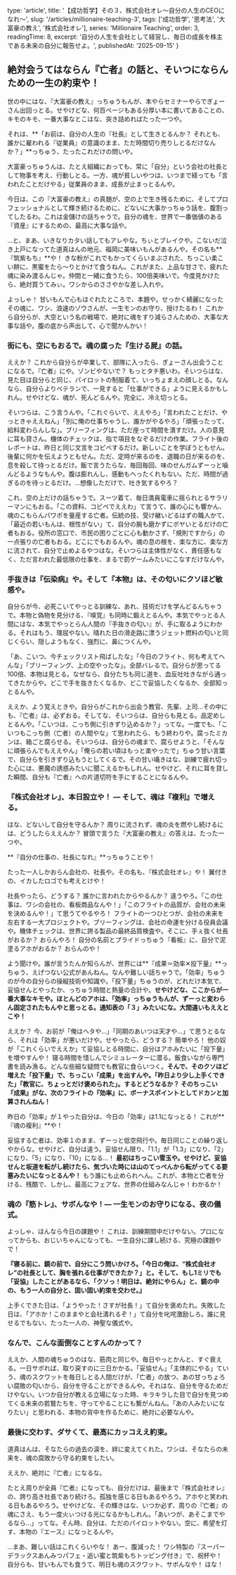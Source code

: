 
  type: 'article',
  title: '【成功哲学】その３、株式会社オレ～自分の人生のCEOになれ～',
  slug: '/articles/millionaire-teaching-3',
  tags: ['成功哲学', '思考法', '大富豪の教え', '株式会社オレ'],
  series: 'Millionaire Teaching',
  order: 3,
  readingTime: 8,
  excerpt: '自分の人生を会社として経営し、毎日の成長を株主である未来の自分に報告せよ。',
  publishedAt: '2025-09-15'
}

## 絶対会うてはならん『亡者』の話と、そいつにならんための一生の約束や！

世の中にはな、『大富豪の教え』っちゅうもんが、本やらセミナーやらでぎょーさん出回っとる。せやけどな、何百ページもある分厚い本に書いてあることの、キモのキモ、一番大事なとこはな、突き詰めればたった一つや。

それは、**「お前は、自分の人生の『社長』として生きとるんか？ それとも、誰かに雇われる『従業員』の意識のまま、ただ時間切り売りしとるだけなんか？」**っちゅう、たったこれだけの問いや。

大富豪っちゅうんは、たとえ組織におっても、常に「自分」という会社の社長として物事を考え、行動しとる。一方、魂が貧しいやつは、いつまで経っても「言われたことだけやる」従業員のまま、成長が止まっとるんや。

今日は、この『大富豪の教え』の真髄が、空の上で生き残るために、そしてプロフェッショナルとして輝き続けるために、どないに大事かっちゅう話を、腹割ってしたるわ。これは金儲けの話ちゃうで。自分の魂を、世界で一番価値のある『資産』にするための、最高に大事な話や。

…と、まあ、いきなりカタい話してもアレやな。ちぃとブレイクや。こないだ泣き上戸になってた道真はんの地元、福岡に美味いもんがあるんや。その名も**『筑紫もち』**や！ きな粉がこれでもかってくらいまぶされた、ちっこい柔こい餅に、黒蜜をたら〜りとかけて食うねん。これがまた、上品な甘さで、疲れた魂に染み渡るんじゃ。仲間と一緒に食うたら、100倍美味いで。今度見かけたら、絶対買うてみぃ。ワシからのささやかな差し入れや。

よっしゃ！ 甘いもんで心もほぐれたところで、本題や。せっかく綺麗になったその魂に、ワシ、浪速のゾウさんが、一生モンのお守り、授けたるわ！ これから自分らが、大空という名の戦場で、絶対に魂をすり減らさんための、大事な大事な話や。腹の底から声出して、心で聞かんかい！

### 街にも、空にもおるで。魂の腐った『生ける屍』の話。

ええか？ これから自分らが卒業して、部隊に入ったら、ぎょーさん出会うことになるで。『亡者』にや。ゾンビやないで？ もっとタチ悪いわ。そいつらはな、見た目は自分らと同じ、パイロットの制服着て、いっちょまえの顔しとる。なんなら、自分らよりベテランで、一見すると「仕事ができる」ように見えるかもしれん。せやけどな、魂が、死んどるんや。完全に、冷え切っとる。

そいつらは、こう言うんや。「これぐらいで、ええやろ」「言われたことだけ、やっときゃええねん」「別に俺の仕事ちゃうし、誰かがやるやろ」「頑張ったって、給料変わらんしな」。ブリーフィングは、ただ座って時間を潰すだけ。人の意見に耳も貸さん。機体のチェックは、指で項目をなぞるだけの作業。フライト後のレポートは、昨日と同じ文言をコピペするだけ。新しいことを学ぼうともせん。後輩に何かを伝えようともせん。ただ、定時が来るのを、退職の日が来るのを、息を殺して待っとるだけ。飯で言うたらな、毎回毎回、味のせんガムずーっと噛んどるようなもんや。腹は膨れんし、感動もへったくれもない。ただ、時間が過ぎるのを待っとるだけ。…想像しただけで、吐き気するやろ？

これ、空の上だけの話ちゃうで。スーツ着て、毎日満員電車に揺られとるサラリーマンにもおる。「この資料、コピペでええわ」て言うて、誰の心にも響かん、魂のこもらんパワポを量産する亡者。伝統の技、受け継いどるはずの職人かて、「最近の若いもんは、根性がない」て、自分の腕も磨かずにボヤいとるだけの亡者もおる。役所の窓口で、市民の困りごとに心も動かさず、「規則ですから」の一点張りの亡者もおる。どこにでもおるんや。魂の息の根を、楽な方に、楽な方に流されて、自分で止めよるやつはな。そいつらは主体性がなく、責任感もなく、ただ言われた最低限の仕事を、まるで罰ゲームみたいにこなすだけなんや。

### 手抜きは『伝染病』や。そして『本物』は、その匂いにクソほど敏感や。

自分らが今、必死こいてやっとる訓練な、あれ、技術だけを学んどるんちゃうで。本物と偽物を見分ける、『嗅覚』も同時に鍛えとるんや。本気でやっとる人間にはな、本気でやっとらん人間の『手抜きの匂い』が、手に取るようにわかる。それはもう、理屈やない。晴れた日の滑走路に漂うジェット燃料の匂いと同じくらい、隠しようもなく、強烈に、鼻につくんや。

「あ、こいつ、今チェックリスト飛ばしたな」「今日のフライト、何も考えてへんな」「ブリーフィング、上の空やったな」。全部バレるで。自分らが思ってる100倍、本物は見とる。なぜなら、自分たちも同じ道を、血反吐吐きながら通ってきたからや。どこで手を抜きたくなるか、どこで妥協したくなるか、全部知っとるんや。

ええか、よう覚えときや。自分らがこれから出会う教官、先輩、上司…その中にも、『亡者』は、必ずおる。そしてな、そいつらは、自分らも見とる。品定めしとるんや。「こいつは、こっち側に引きずり込めるか？」ってな。一度でも、「こいつもこっち側（亡者）の人間やな」て思われたら、もう終わりや。腐ったミカンは、箱ごと腐らせる。そいつらは、自分らの魂まで、腐らせようと、「そんなに頑張らんでもええやん」「俺らの若い頃はもっと楽やったで」ちゅう甘い言葉で、自分らを引きずり込もうとしてくるで。その甘い囁きはな、訓練で疲れ切った心には、悪魔の誘惑みたいに聞こえるかもしれん。せやけど、それに耳を貸した瞬間、自分も『亡者』への片道切符を手にすることになるんや。

### 『株式会社オレ』、本日設立や！ — そして、魂は『複利』で増える。

ほな、どないして自分を守るんか？ 周りに流されず、魂の炎を燃やし続けるには、どうしたらええんか？ 冒頭で言うた『大富豪の教え』の答えは、たった一つや。

**『自分の仕事の、社長になれ』**っちゅうことや！

たった一人しかおらん会社の、社長や。その名も、『株式会社オレ』や！ 翼付きの、イカしたロゴでも考えとけや！

社長やったら、どうする？ 誰かに言われたからやるんか？ 違うやろ。「この仕事は、ワシの会社の、看板商品なんや！」「このフライトの品質が、会社の未来を決めるんや！」て思うてやるやろ！ フライトの一つひとつが、会社の未来を左右する一大プロジェクトや。ブリーフィングは、会社の命運を分ける役員会議や。機体チェックは、世界に誇る製品の最終品質検査や。そこに、手ぇ抜く社長がおるか？ おらんやろ！ 自分の名前とプライドっちゅう『看板』に、自分で泥塗るアホがおるか？ おらんのや！

よう聞けや。誰が言うたんか知らんが、世界には**『成果＝効率✕投下量』**っちゅう、えげつない公式があんねん。なんや難しい話ちゃうで。「効率」ちゅうのが今の自分らの操縦技術や知識や。「投下量」ちゅうのが、どれだけ本気で、妥協せんとやったか、っちゅう時間と熱量の合計や。**せやけどな、ここからが一番大事なキモや。ほとんどのアホは、「効率」っちゅうもんが、ずーっと変わらん固定されたもんやと思っとる。通知表の「３」みたいにな。大間違いもええとこや！**

ええか？ 今、お前が「俺はヘタや…」「同期のあいつは天才や…」て思うとるなら、それは「効率」が悪いだけや。せやったら、どうする？ 簡単やろ！ 他の奴が「これくらいでええか」て妥協しとる時間に、自分はアホみたいに「投下量」を増やすんや！ 寝る時間を惜しんでシミュレーターに潜る。飯食いながら専門書を読み漁る。どんな些細な疑問でも教官に食らいつく。**そんで、そのクソほど増えた「投下量」で、ちっこい「成果」を出すんや。「昨日より少し上手くできた」「教官に、ちょっとだけ褒められた」。するとどうなるか？ そのちっこい『成果』がな、次のフライトの『効率』に、ボーナスポイントとしてドカンと加算されんねん！**

昨日の「効率」が１やった自分は、今日の「効率」は1.1になっとる！ これが**『魂の複利』**や！

妥協する亡者は、効率１のまま、ずーっと低空飛行や。毎日同じことの繰り返しやからな。せやけど、自分は違う。妥協せん限り、「1.1」が「1.3」になり、「2」になり、「5」になり、「10」になる…！ **最初はちっこい雪玉や。せやけど、妥協せんと坂道を転がし続けたら、気づいた時には山のてっぺんから転がってくる要塞みたいになっとるんや！** もう誰にも止められへん。これが、本物と亡者を分ける、残酷で、しかし、最高にフェアな、世界の仕組みなんじゃ！わかるか！

### 魂の『筋トレ』、サボんなや！— 一生モンのお守りになる、夜の儀式。

よっしゃ、ほんなら今日の課題や！ これは、訓練期間中だけやない。プロになってからも、おじいちゃんになっても、一生自分に課し続ける、究極の課題やで！

**『寝る前に、鏡の前で、自分にこう問いかけろ。「今日の俺は、“株式会社オレ”の社長として、胸を張れる仕事ができたか？」と。そして、もし1ミリでも「妥協」したことがあるなら、「クソっ！明日は、絶対にやらん」と、鏡の中の、もう一人の自分と、固い固い約束を交わせ。』**

上手くできた日は、「ようやった！さすが社長！」て自分を褒めたれ。失敗した日は、「アホか！このままやと会社潰れるぞ！」て自分を叱咤激励しろ。誰に見せるでもない、たった一人の、神聖な儀式や。

### なんで、こんな面倒なことすんのかって？

ええか、人間の魂ちゅうのはな、筋肉と同じや。毎日やっとかんと、すぐ衰える。一日サボれば、取り戻すのに三日かかる。「妥協せん」「主体的にやる」ていう、魂のスクワットを毎日しとる人間だけが、「亡者」の放つ、あの甘っちょろい腐敗の匂いから、自分を守ることができるんや。それはな、自分を守るためだけやない。いつか自分が教える立場になった時、キラキラした目で自分を見つめてくる未来の若鷲たちを、守ってやることにも繋がんねん。「あの人みたいになりたい」と思われる、本物の背中を作るために、絶対に必要なんや。

### 最後に交わす、ダサくて、最高にカッコええ約束。

道真はんは、そなたらの過去の涙を、絆に変えてくれた。ワシは、そなたらの未来を、魂の腐敗から守る約束をしたい。

ええか、絶対に『亡者』になるな。

たとえ周りが全員『亡者』になっても、自分だけは、最後まで『株式会社オレ』の、誇り高き社長であり続けろ。孤独を感じる日もあるやろう。アホやと笑われる日もあるやろう。せやけどな、その輝きはな、いつか必ず、周りの『亡者』の魂にさえ、もう一度火ぃつける光になるかもしれん。「あいつが、あそこまでやるなら…」ってな。そん時、自分は、ただのパイロットやない。空に、希望を灯す、本物の『エース』になっとるんや。

…まあ、難しい話はこれくらいやな！ あー、腹減った！ ワシ特製の『スーパーデラックスあんみつパフェ・追い蜜と筑紫もちトッピング付き』で、祝杯や！ 自分らも、甘いもんでも食うて、明日も魂のスクワット、サボんなや！ ほな！
